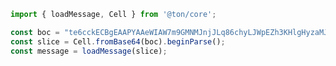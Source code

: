 ```typescript
import { loadMessage, Cell } from '@ton/core';

const boc = "te6cckECBgEAAPYAAeWIAW7m9GMNMJnjJLq86chyLJWpEZh3KHlgHyzaMJzYP4z8A5tLO3P////rPqB8UAAA..."; // truncated example
const slice = Cell.fromBase64(boc).beginParse();
const message = loadMessage(slice);
```
